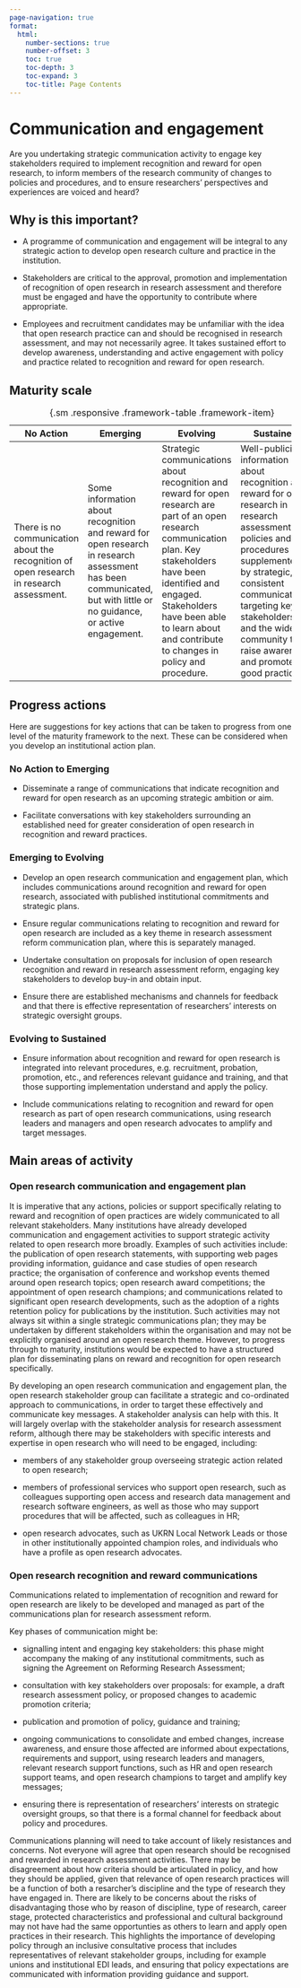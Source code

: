 ```yaml
---
page-navigation: true
format:
  html:
    number-sections: true
    number-offset: 3
    toc: true
    toc-depth: 3
    toc-expand: 3
    toc-title: Page Contents
---
```


# Communication and engagement

::: {.callout .feature}
Are you undertaking strategic communication activity to engage key stakeholders required to implement recognition and reward for open research, to inform members of the research community of changes to policies and procedures, and to ensure researchers' perspectives and experiences are voiced and heard? 
:::

## Why is this important? 

- A programme of communication and engagement will be integral to any strategic action to develop open research culture and practice in the institution. 

- Stakeholders are critical to the approval, promotion and implementation of recognition of open research in research assessment and therefore must be engaged and have the opportunity to contribute where appropriate. 

- Employees and recruitment candidates may be unfamiliar with the idea that open research practice can and should be recognised in research assessment, and may not necessarily agree. It takes sustained effort to develop awareness, understanding and active engagement with policy and practice related to recognition and reward for open research.   

## Maturity scale 

:::{.column-page}

| No Action | Emerging | Evolving | Sustained |
|---------|---------|---------|---------|
| There is no communication about the recognition of open research in research assessment. | Some information about recognition and reward for open research in research assessment has been communicated, but with little or no guidance, or active engagement. | Strategic communications about recognition and reward for open research are part of an open research communication plan. Key stakeholders have been identified and engaged. Stakeholders have been able to learn about and contribute to changes in policy and procedure. | Well-publicised information about recognition and reward for open research in research assessment policies and procedures is supplemented by strategic, consistent communications targeting key stakeholders and the wider community to raise awareness and promote good practice. |

: {.sm .responsive .framework-table .framework-item}

:::

## Progress actions 

Here are suggestions for key actions that can be taken to progress from one level of the maturity framework to the next. These can be considered when you develop an institutional action plan.  

### No Action to Emerging 

- Disseminate a range of communications that indicate recognition and reward for open research as an upcoming strategic ambition or aim. 

- Facilitate conversations with key stakeholders surrounding an established need for greater consideration of open research in recognition and reward practices. 

### Emerging to Evolving 

- Develop an open research communication and engagement plan, which includes communications around recognition and reward for open research, associated with published institutional commitments and strategic plans. 

- Ensure regular communications relating to recognition and reward for open research are included as a key theme in research assessment reform communication plan, where this is separately managed. 

- Undertake consultation on proposals for inclusion of open research recognition and reward in research assessment reform, engaging key stakeholders to develop buy-in and obtain input.  

- Ensure there are established mechanisms and channels for feedback and that there is effective representation of researchers' interests on strategic oversight groups. 

### Evolving to Sustained 

- Ensure information about recognition and reward for open research is integrated into relevant procedures, e.g. recruitment, probation, promotion, etc., and references relevant guidance and training, and that those supporting implementation understand and apply the policy.  

- Include communications relating to recognition and reward for open research as part of open research communications, using research leaders and managers and open research advocates to amplify and target messages. 

## Main areas of activity 

### Open research communication and engagement plan 

It is imperative that any actions, policies or support specifically relating to reward and recognition of open practices are widely communicated to all relevant stakeholders. Many institutions have already developed communication and engagement activities to support strategic activity related to open research more broadly. Examples of such activities include: the publication of open research statements, with supporting web pages providing information, guidance and case studies of open research practice; the organisation of conference and workshop events themed around open research topics; open research award competitions; the appointment of open research champions; and communications related to significant open research developments, such as the adoption of a rights retention policy for publications by the institution. Such activities may not always sit within a single strategic communications plan; they may be undertaken by different stakeholders within the organisation and may not be explicitly organised around an open research theme. However, to progress through to maturity, institutions would be expected to have a structured plan for disseminating plans on reward and recognition for open research specifically. 

By developing an open research communication and engagement plan, the open research stakeholder group can facilitate a strategic and co-ordinated approach to communications, in order to target these effectively and communicate key messages. A stakeholder analysis can help with this. It will largely overlap with the stakeholder analysis for research assessment reform, although there may be stakeholders with specific interests and expertise in open research who will need to be engaged, including:  

- members of any stakeholder group overseeing strategic action related to open research; 

- members of professional services who support open research, such as colleagues supporting open access and research data management and research software engineers, as well as those who may support procedures that will be affected, such as colleagues in HR;  

- open research advocates, such as UKRN Local Network Leads or those in other institutionally appointed champion roles, and individuals who have a profile as open research advocates. 

### Open research recognition and reward communications 

Communications related to implementation of recognition and reward for open research are likely to be developed and managed as part of the communications plan for research assessment reform.  

Key phases of communication might be:  

- signalling intent and engaging key stakeholders: this phase might accompany the making of any institutional commitments, such as signing the Agreement on Reforming Research Assessment; 

- consultation with key stakeholders over proposals: for example, a draft research assessment policy, or proposed changes to academic promotion criteria; 

- publication and promotion of policy, guidance and training; 

- ongoing communications to consolidate and embed changes, increase awareness, and ensure those affected are informed about expectations, requirements and support, using research leaders and managers, relevant research support functions, such as HR and open research support teams, and open research champions to target and amplify key messages; 

- ensuring there is representation of researchers' interests on strategic oversight groups, so that there is a formal channel for feedback about policy and procedures. 

Communications planning will need to take account of likely resistances and concerns. Not everyone will agree that open research should be recognised and rewarded in research assessment activities. There may be disagreement about how criteria should be articulated in policy, and how they should be applied, given that relevance of open research practices will be a function of both a resarcher's discipline and the type of research they have engaged in. There are likely to be concerns about the risks of disadvantaging those who by reason of discipline, type of research, career stage, protected characteristics and professional and cultural background may not have had the same opportunties as others to learn and apply open  practices in their research. This highlights the importance of developing policy through an inclusive consultative process that includes representatives of relevant stakeholder groups, including for example unions and institutional EDI leads, and ensuring that policy expectations are communicated with information providing guidance and support. 

